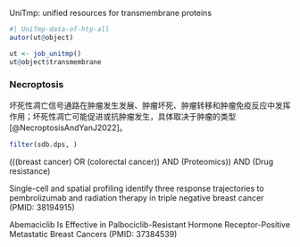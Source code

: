 

UniTmp: unified resources for transmembrane proteins

```r
#| UniTmp-data-of-htp-all
autor(ut@object)
```

```r
ut <- job_unitmp()
ut@object$transmembrane
```

### Necroptosis

坏死性凋亡信号通路在肿瘤发生发展、肿瘤坏死、肿瘤转移和肿瘤免疫反应中发挥作用；坏死性凋亡可能促进或抗肿瘤发生，具体取决于肿瘤的类型[@NecroptosisAndYanJ2022]。

```r
filter(sdb.dps, )
```

(((breast cancer) OR (colorectal cancer)) AND (Proteomics)) AND (Drug resistance)

Single-cell and spatial profiling identify three response trajectories to pembrolizumab and radiation therapy in triple negative breast cancer (PMID: 38194915)

Abemaciclib Is Effective in Palbociclib-Resistant Hormone Receptor-Positive Metastatic Breast Cancers
(PMID: 37384539)


